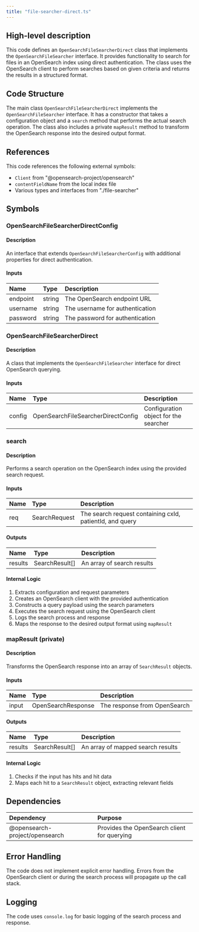 ```yaml
---
title: "file-searcher-direct.ts"
---
```


## High-level description
This code defines an `OpenSearchFileSearcherDirect` class that implements the `OpenSearchFileSearcher` interface. It provides functionality to search for files in an OpenSearch index using direct authentication. The class uses the OpenSearch client to perform searches based on given criteria and returns the results in a structured format.

## Code Structure
The main class `OpenSearchFileSearcherDirect` implements the `OpenSearchFileSearcher` interface. It has a constructor that takes a configuration object and a `search` method that performs the actual search operation. The class also includes a private `mapResult` method to transform the OpenSearch response into the desired output format.

## References
This code references the following external symbols:
- `Client` from "@opensearch-project/opensearch"
- `contentFieldName` from the local index file
- Various types and interfaces from "./file-searcher"

## Symbols

### OpenSearchFileSearcherDirectConfig
#### Description
An interface that extends `OpenSearchFileSearcherConfig` with additional properties for direct authentication.

#### Inputs
| Name | Type | Description |
|:-----|:-----|:------------|
| endpoint | string | The OpenSearch endpoint URL |
| username | string | The username for authentication |
| password | string | The password for authentication |

### OpenSearchFileSearcherDirect
#### Description
A class that implements the `OpenSearchFileSearcher` interface for direct OpenSearch querying.

#### Inputs
| Name | Type | Description |
|:-----|:-----|:------------|
| config | OpenSearchFileSearcherDirectConfig | Configuration object for the searcher |

### search
#### Description
Performs a search operation on the OpenSearch index using the provided search request.

#### Inputs
| Name | Type | Description |
|:-----|:-----|:------------|
| req | SearchRequest | The search request containing cxId, patientId, and query |

#### Outputs
| Name | Type | Description |
|:-----|:-----|:------------|
| results | SearchResult[] | An array of search results |

#### Internal Logic
1. Extracts configuration and request parameters
2. Creates an OpenSearch client with the provided authentication
3. Constructs a query payload using the search parameters
4. Executes the search request using the OpenSearch client
5. Logs the search process and response
6. Maps the response to the desired output format using `mapResult`

### mapResult (private)
#### Description
Transforms the OpenSearch response into an array of `SearchResult` objects.

#### Inputs
| Name | Type | Description |
|:-----|:-----|:------------|
| input | OpenSearchResponse | The response from OpenSearch |

#### Outputs
| Name | Type | Description |
|:-----|:-----|:------------|
| results | SearchResult[] | An array of mapped search results |

#### Internal Logic
1. Checks if the input has hits and hit data
2. Maps each hit to a `SearchResult` object, extracting relevant fields

## Dependencies
| Dependency | Purpose |
|:-----------|:--------|
| @opensearch-project/opensearch | Provides the OpenSearch client for querying |

## Error Handling
The code does not implement explicit error handling. Errors from the OpenSearch client or during the search process will propagate up the call stack.

## Logging
The code uses `console.log` for basic logging of the search process and response.